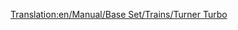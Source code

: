 [[Translation:en/Manual/Base Set/Trains/Turner Turbo]]
{{pl/pociągi|Image=[[File:en/Turnerturbo.png]]
|Cost=£41,014 ($82.028)
|Speed=160 km/h (100 mph)
|Weight=190 t
|Power=3,500 hp (2,611 kW)
|Annual=£3,122 ($6.244)
|Designed=1977
|Lifespan=22 
|Capacity=N/A
|Description=
|Real-life=Turner Turbo oparty jest na prawdziwym UAC [https://www.wikipedia.org/wiki/Turbo_(train) Turbo-Train].
}}